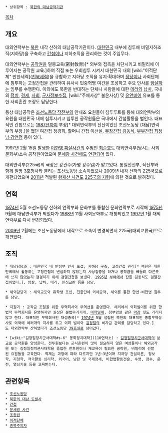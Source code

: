  * 상위항목 : [[북한의 대남공작기관]]

[[목차]]

== 개요 ==
대외연락부는 [[북한]] 내각 산하의 대남공작기관이다.
[[대한민국]] 내부에 침투해 비밀지하조직(지하당)을 구축하고 [[간첩]]이나 지하조직을 관리하는 것이 주임무다.

대외연락부는 [[공작원]]을 밀봉교육(密封敎育)[* 외부와 접촉을 차단시키고 비밀리에 이루어지는 공작원 교육.]하여 직접 또는 우회침투 시켜서 대한민국 내의 [wiki:"이적단체" 반한세력]([[친북]]세력)을 규합하고 지하당 조직을 유지·확대하며 [[정당]]이나 사회단체에 침투하는 고정간첩을 관리하여 유사시 민중혁명 여건을 조성하고 주요 인사를 [[암살]]하는 임무를 수행한다.
이외에도 북한을 반대하는 단체나 사람들에 대한 [[테러]]와 [[납치]], 국내의 [[정치]], [[경제]], [[사회]], [[군사]]정보수집, [wiki:"주체사상" 불온사상] 및 [[유언비어]] 유포를 통한 사회혼란 조장도 담당한다.

통상 대남공작은 [[조선노동당 작전부]]의 안내조 요원들이 침투루트를 통해 대외연락부의 요원을 대한민국 내에 침투시키고 침투한 공작원들은 국내에서 간첩활동을 벌인다.
대표적인 간첩으로는 [[1987년]]까지 부장[* 대외연락부의 전신이었던 조선노동당 (대남)연락부의 부장.]을 했던 여간첩 정경희, 할머니 간첩 이선실, [http://newslibrary.naver.com/viewer/index.nhn?articleId=1995110800289123009&edtNo=5&printCount=1&publishDate=1995-11-08&officeId=00028&pageNo=23&printNo=2391&publishType=00010 무장간첩 김동식], [http://newslibrary.naver.com/viewer/index.nhn?articleId=1997112100289129001&edtNo=6&printCount=1&publishDate=1997-11-21&officeId=00028&pageNo=29&printNo=3042&publishType=00010 부부간첩 최정남·강연정] 등이 있다.

1997년 2월 15일 발생한 [[이한영 피살사건]]의 주범인 [http://newslibrary.naver.com/viewer/index.nhn?articleId=1997112100289131006&edtNo=6&printCount=1&publishDate=1997-11-21&officeId=00028&pageNo=31&printNo=3042&publishType=00010 최순호]도 대외연락부(당시는 사회문화부)소속 공작원이었으며 [[문세광 사건]]에도 [http://newslibrary.naver.com/viewer/index.nhn?articleId=1996121100209102016&edtNo=45&printCount=1&publishDate=1996-12-11&officeId=00020&pageNo=2&printNo=23393&publishType=00010 연관되어] 있다.

대외연락부(225국)의 국장은 강관주(가명 강주일)가 맡고있다.
통일전선부, 작전부와 함께 일명 3호청사라 불리는 조선노동당 소속이었으나 2009년 내각 산하의 225국으로 개편되었으며 [[2011년]] 적발된 [[왕재산 사건]]도 [http://mbn.mk.co.kr/pages/news/newsView.php?category=mbn00009&news_seq_no=1160096 225국의 지령]에 의한 것으로 밝혀졌다.

== 연혁 ==
[[1974년]] 5월 조선노동당 산하의 연락부와 문화부를 통합한 문화연락부로 시작해 [[1975년]] 9월에 대남연락부가 되었다가 [[1988년]] 11월 사회문화부로 개칭되었고 [[1997년]] 1월 대외연락부로 다시 변경되었다.

[[2009년]] 2월에는 조선노동당에서 내각으로 소속이 변경되면서 225국(대외교류국)으로 개편었다.

== 조직 ==
 * 대남담당과 : 대한민국 내 반정부 인사 포섭, 지하당 구축, 고정간첩 관리[* 북한은 대한민국에서 활동하는 고정간첩이 변심하지 않았는지 사상검증을 하거나 공작금을 빼돌려 다른곳에 쓰지 않았는지 점검하기 위해 검열간첩을 보낸다. [[1995년]] [[부여]]에서 잡힌 김동식도 검열간첩이었다.], 암살, 납치, 테러, 민심교란 등을 담당.

 * 해외담당과 : 해외교포와 유학생 포섭, 친한단체 와해공작, 해외를 통한 합법·비합법 침투를 담당.

 * 지원과 : 공작금 조달을 위한 무역회사와 무역선을 운영한다. 해외에서 외화벌이를 위한 합법적 무역회사를 운영하지만 실상은 불법무기거래, [[마약]]밀매, 청부암살 같은 [[막장]] 짓도 가리지않고 한다. 대표적인 무역회사인 대성총국[* [[1974년]] 5월 설립된 북한의 대표적인 종합무역상사로 외국에 여러개의 지사를 두고 외화 벌이와 [[김정일]]의 비자금 관리를 담당하고 있다.]도 대외연락부 산하였다가 조선노동당 [[39호실]]로 넘어갔다.

 * [wiki:"김정일정치군사대학#s-6" 봉화정치대학](110연락소) : [[김정일정치군사대학]]의 분교로 공작원을 양성한다. 전투원보다는 군사훈련이 많이 필요하지 않은 여성들이나 해외공작원 또는 김정일정치군사대학을 졸업한 전투원이나 재교육이 필요한 공작원, 비밀리에 선발된 요원들을 교육한다. 학제는 과정에 따라 다르지만 1년~3년이며 지하당 건설이론, 정보학, 지형학, 적국활동 심리학, 외국어, 남한 및 국제정세, 비합법활동전술, 수영, 잠수, 운전, 열쇠기술 등을 교육받는다.

== 관련항목 ==
 * [[조선노동당]]
 * [[북한의 대남 도발사]]
 * [[간첩]]
 * [[문세광 사건]]
 * [[조총련]]
 * [[이적단체]]
 * [[종북주의자]]

